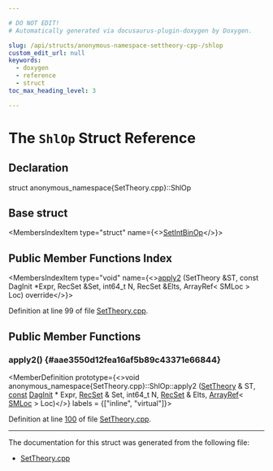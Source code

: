 ```yaml
---

# DO NOT EDIT!
# Automatically generated via docusaurus-plugin-doxygen by Doxygen.

slug: /api/structs/anonymous-namespace-settheory-cpp-/shlop
custom_edit_url: null
keywords:
  - doxygen
  - reference
  - struct
toc_max_heading_level: 3

---
```





# The `ShlOp` Struct Reference

<DoxygenPage pluginConfig={pluginConfig}>



## Declaration

<CodeBlock>struct anonymous_namespace{SetTheory.cpp}::ShlOp</CodeBlock>

## Base struct

<MembersIndex>

<MembersIndexItem
  type="struct"
  name={<><a href="/docs/api/structs/anonymous-namespace-settheory-cpp-/setintbinop">SetIntBinOp</a></>}>
</MembersIndexItem>

</MembersIndex>

## Public Member Functions Index

<MembersIndex>

<MembersIndexItem
  type="void"
  name={<><a href="#aae3550d12fea16af5b89c43371e66844">apply2</a> (SetTheory &amp;ST, const DagInit &#42;Expr, RecSet &amp;Set, int64&#95;t N, RecSet &amp;Elts, ArrayRef&lt; SMLoc &gt; Loc) override</>}>
</MembersIndexItem>

</MembersIndex>


Definition at line 99 of file <a href="/docs/api/files/lib/lib/tablegen/settheory-cpp">SetTheory.cpp</a>.

<SectionDefinition>

## Public Member Functions

### apply2() {#aae3550d12fea16af5b89c43371e66844}

<MemberDefinition
  prototype={<>void anonymous&#95;namespace&#123;SetTheory.cpp&#125;::ShlOp::apply2 (<a href="/docs/api/classes/llvm/settheory">SetTheory</a> &amp; ST, <a href="/docs/api/files/lib/lib/target/lib/target/aarch64/aarch64promoteconstant-cpp/#a90f8350fecae261c25be85d38b451bff">const</a> <a href="/docs/api/classes/llvm/daginit">DagInit</a> &#42; Expr, <a href="/docs/api/namespaces/anonymous-settheory-cpp-/#a7bb4cdf28f18d7ab5d42f0ab3f7e32f4">RecSet</a> &amp; Set, int64&#95;t N, <a href="/docs/api/namespaces/anonymous-settheory-cpp-/#a7bb4cdf28f18d7ab5d42f0ab3f7e32f4">RecSet</a> &amp; Elts, <a href="/docs/api/classes/llvm/arrayref">ArrayRef</a>&lt; <a href="/docs/api/classes/llvm/smloc">SMLoc</a> &gt; Loc)</>}
  labels = {["inline", "virtual"]}>

Definition at line <a href="/docs/api/files/lib/lib/tablegen/settheory-cpp/#l00100">100</a> of file <a href="/docs/api/files/lib/lib/tablegen/settheory-cpp">SetTheory.cpp</a>.
</MemberDefinition>

</SectionDefinition>

<hr/>

The documentation for this struct was generated from the following file:

<ul>
<li><a href="/docs/api/files/lib/lib/tablegen/settheory-cpp">SetTheory.cpp</a></li>
</ul>

</DoxygenPage>
